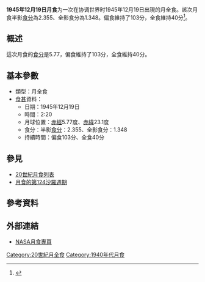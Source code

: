{{Notability|time=2022-05-10T08:07:25+00:00}}
{{Infobox lunar eclipse
| date        = 1945年12月19日
| time        = 2:20
| nature     = 月全食
| saros       = 124
| gamma           = -0.284
| magnitude      = 半影食分：2.355<br/>全影食分：1.348
| par_duration   = 103分
| tot_duration    = 40分
| chart               = Lunar eclipse chart close-1945Dec19.png
}}
'''1945年12月19日月食'''为一次在协调世界时1945年12月19日出現的月全食。該次月食半影[[食分|食分]]為2.355、全影食分為1.348。偏食維持了103分，全食維持40分<ref name="nasa_catalog_list">{{cite web|url=http://eclipse.gsfc.nasa.gov/LEcat/LE1901-2000.html|title=Lunar Eclipses: 1901 to 2000|language=en|publisher=[[NASA|NASA]]|archiveurl=https://web.archive.org/web/20080331031357/http://eclipse.gsfc.nasa.gov/LEcat/LE1901-2000.html|archivedate=2008-03-31|deadurl=yes|accessdate=2016-09-10}}</ref>。

== 概述 ==
這次月食的[[食分|食分]]是5.77，偏食維持了103分，全食維持40分。

== 基本參數 ==
{{NoteUTC}}
* 類型：月全食
*[[食甚|食甚]]資料：
** 日期：1945年12月19日
** 時間：2:20
** 月球位置：[[赤經|赤經]]5.77度、[[赤緯|赤緯]]23.1度
** 食分：半影[[食分|食分]]：2.355、全影食分：1.348
** 持續時間：偏食103分、全食40分

== 參見 ==
{{portal box|天文學}}
* [[20世紀月食列表|20世紀月食列表]]
* [[月食的第124沙羅週期|月食的第124沙羅週期]]

== 參考資料 ==
{{reflist}}

== 外部連結 ==
* [http://eclipse.gsfc.nasa.gov/lunar.html NASA月食專頁]{{Wayback|url=http://eclipse.gsfc.nasa.gov/lunar.html |date=20181231235927 }}{{en icon}}
{{Lunar-eclipse-stub}}
{{月食}}

[[Category:20世紀月全食|Category:20世紀月全食]]
[[Category:1940年代月食|Category:1940年代月食]]